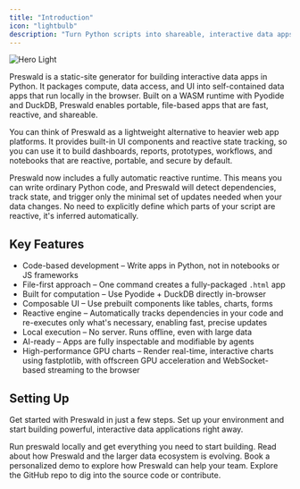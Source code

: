 ```yaml
---
title: "Introduction"
icon: "lightbulb"
description: "Turn Python scripts into shareable, interactive data apps."
---
```


<img
  className="block dark:hidden"
  src="/images/banner.gif"
  alt="Hero Light"
/>

Preswald is a static-site generator for building interactive data apps in Python. It packages compute, data access, and UI into self-contained data apps that run locally in the browser. Built on a WASM runtime with Pyodide and DuckDB, Preswald enables portable, file-based apps that are fast, reactive, and shareable.

You can think of Preswald as a lightweight alternative to heavier web app platforms. It provides built-in UI components and reactive state tracking, so you can use it to build dashboards, reports, prototypes, workflows, and notebooks that are reactive, portable, and secure by default.

Preswald now includes a fully automatic reactive runtime. This means you can write ordinary Python code, and Preswald will detect dependencies, track state, and trigger only the minimal set of updates needed when your data changes. No need to explicitly define which parts of your script are reactive, it's inferred automatically.

## **Key Features**

- Code-based development – Write apps in Python, not in notebooks or JS frameworks
- File-first approach – One command creates a fully-packaged `.html` app
- Built for computation – Use Pyodide + DuckDB directly in-browser
- Composable UI – Use prebuilt components like tables, charts, forms
- Reactive engine – Automatically tracks dependencies in your code and re-executes only what's necessary, enabling fast, precise updates
- Local execution – No server. Runs offline, even with large data
- AI-ready – Apps are fully inspectable and modifiable by agents
- High-performance GPU charts – Render real-time, interactive charts using fastplotlib, with offscreen GPU acceleration and WebSocket-based streaming to the browser

## Setting Up

Get started with Preswald in just a few steps. Set up your environment and start building powerful, interactive data applications right away.

<CardGroup cols={2}>
  <Card
    title="Install the SDK"
    icon="cloud-arrow-down"
    href="https://pypi.org/project/preswald/"
  >
    Run preswald locally and get everything you need to start building.
  </Card>
  <Card
    title="Check out our Blog"
    icon="book"
    href="https://preswald.com/blog"
  >
    Read about how Preswald and the larger data ecosystem is evolving.
  </Card>
  <Card title="Book a Demo" icon="calendar" href="https://cal.com/structured">
    Book a personalized demo to explore how Preswald can help your team.
  </Card>
  <Card
    title="Explore the Codebase"
    icon="code"
    href="https://github.com/StructuredLabs/preswald"
  >
    Explore the GitHub repo to dig into the source code or contribute.
  </Card>
</CardGroup>
